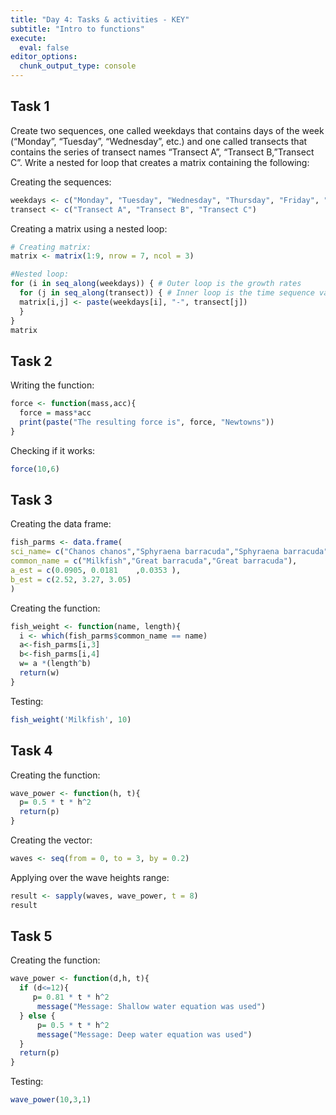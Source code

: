 ```yaml
---
title: "Day 4: Tasks & activities - KEY"
subtitle: "Intro to functions"
execute:
  eval: false
editor_options: 
  chunk_output_type: console
---
```


## Task 1

Create two sequences, one called weekdays that contains days of the week (“Monday”, “Tuesday”, “Wednesday”, etc.) and one called transects that contains the series of transect names “Transect A”, “Transect B,”Transect C”. Write a nested for loop that creates a matrix containing the following:

Creating the sequences:
```r
weekdays <- c("Monday", "Tuesday", "Wednesday", "Thursday", "Friday", "Saturday", "Sunday")
transect <- c("Transect A", "Transect B", "Transect C")
```

Creating a matrix using a nested loop:
```r
# Creating matrix:
matrix <- matrix(1:9, nrow = 7, ncol = 3)

#Nested loop:
for (i in seq_along(weekdays)) { # Outer loop is the growth rates
  for (j in seq_along(transect)) { # Inner loop is the time sequence values
  matrix[i,j] <- paste(weekdays[i], "-", transect[j])
  } 
}
matrix
```
## Task 2
Writing the function:
```r
force <- function(mass,acc){
  force = mass*acc
  print(paste("The resulting force is", force, "Newtowns"))
}
```
Checking if it works:
```r
force(10,6)
```

## Task 3

Creating the data frame:
```r
fish_parms <- data.frame(
sci_name= c("Chanos chanos","Sphyraena barracuda","Sphyraena barracuda"),
common_name = c("Milkfish","Great barracuda","Great barracuda"),
a_est = c(0.0905, 0.0181	,0.0353	),
b_est = c(2.52, 3.27, 3.05)
)
```

Creating the function:
```r
fish_weight <- function(name, length){
  i <- which(fish_parms$common_name == name)
  a<-fish_parms[i,3]
  b<-fish_parms[i,4]
  w= a *(length^b)
  return(w)
}
```

Testing:
```r
fish_weight('Milkfish', 10)
```

## Task 4
Creating the function:
```r
wave_power <- function(h, t){
  p= 0.5 * t * h^2
  return(p)
}
```

Creating the vector:
```r
waves <- seq(from = 0, to = 3, by = 0.2)
```

Applying over the wave heights range:
```r
result <- sapply(waves, wave_power, t = 8)
result
```

## Task 5
Creating the function:
```r
wave_power <- function(d,h, t){
  if (d<=12){
     p= 0.81 * t * h^2
      message("Message: Shallow water equation was used")
  } else {
      p= 0.5 * t * h^2
      message("Message: Deep water equation was used")
  }
  return(p)
}
```

Testing:
```r
wave_power(10,3,1)
```

